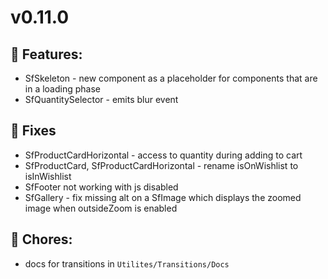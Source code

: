 
<Meta title="Releases/v0.11.0 - Latest/Change log" />

# v0.11.0

## 🚀 Features:

- SfSkeleton - new component as a placeholder for components that are in a loading phase
- SfQuantitySelector - emits blur event

## 🐛 Fixes

- SfProductCardHorizontal - access to quantity during adding to cart
- SfProductCard, SfProductCardHorizontal - rename isOnWishlist to isInWishlist
- SfFooter not working with js disabled
- SfGallery - fix missing alt on a SfImage which displays the zoomed image when outsideZoom is enabled

## 🧹 Chores:

- docs for transitions in `Utilites/Transitions/Docs`
